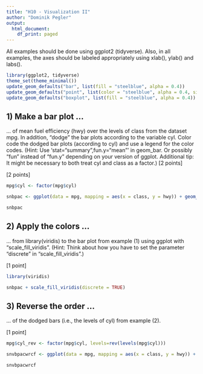 ```yaml
---
title: "H10 - Visualization II"
author: "Dominik Pegler"
output:
  html_document:
    df_print: paged
---
```


All examples should be done using ggplot2 (tidyverse). Also, in all examples, the axes should be labeled appropriately using xlab(), ylab() and labs().

```r
library(ggplot2, tidyverse)
theme_set(theme_minimal())
update_geom_defaults("bar", list(fill = "steelblue", alpha = 0.4))
update_geom_defaults("point", list(color = "steelblue", alpha = 0.4, size = 2.6))
update_geom_defaults("boxplot", list(fill = "steelblue", alpha = 0.4))
```


## 1) Make a bar plot ...

... of mean fuel efficiency (hwy) over the levels of class from the dataset mpg. In addition, "dodge" the bar plots according to the variable cyl. Color code the dodged bar plots (according to cyl) and use a legend for the color codes. (Hint: Use 'stat="summary",fun.y="mean"' in geom_bar. Or possibly "fun" instead of "fun.y" depending on your version of ggplot. Additional tip: It might be necessary to both treat cyl and class as a factor.) [2 points]

[2 points]

```r
mpg$cyl <- factor(mpg$cyl)

snbpac <- ggplot(data = mpg, mapping = aes(x = class, y = hwy)) + geom_bar(aes(fill = cyl), color = "grey", stat="summary", fun="mean", position = "dodge") + xlab("Class") + ylab("Miles per gallon (Highway)") + labs(fill = "Cylinders", title = "Super nice barplot about cars")

snbpac
```

## 2) Apply the colors ... 

... from library(viridis) to the bar plot from example (1) using ggplot with "scale_fill_viridis". (Hint: Think about how you have to set the parameter "discrete" in "scale_fill_viridis".)

[1 point]

```r
library(viridis)

snbpac + scale_fill_viridis(discrete = TRUE)

```

## 3) Reverse the order ...

... of the dodged bars (i.e., the levels of cyl) from example (2).

[1 point]


```r
mpg$cyl_rev <- factor(mpg$cyl, levels=rev(levels(mpg$cyl)))

snvbpacwrcf <- ggplot(data = mpg, mapping = aes(x = class, y = hwy)) + geom_bar(aes(fill = cyl_rev), color = "grey", stat="summary", fun="mean", position = "dodge") + xlab("Class") + ylab("Miles per gallon (Highway)") + labs(fill = "Cylinders", title = "Super nice viridis barplot about cars with reversed cylinders factor") + scale_fill_viridis(discrete = TRUE)

snvbpacwrcf
```


